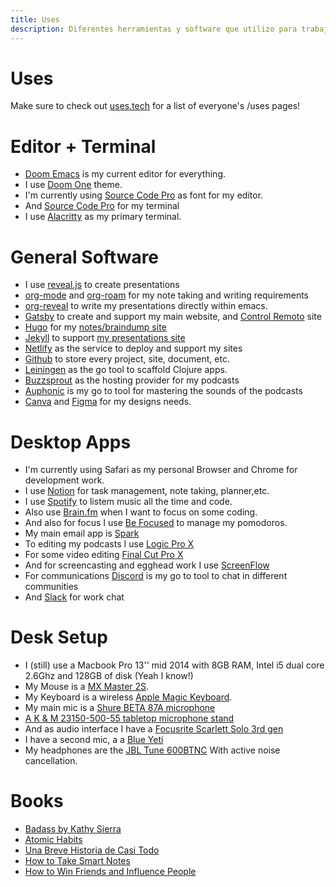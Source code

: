 ```yaml
---
title: Uses
description: Diferentes herramientas y software que utilizo para trabajar y crear contenido
---
```


# Uses

Make sure to check out [uses.tech](https://uses.tech) for a list of everyone's /uses pages!

# Editor + Terminal

- [Doom Emacs](https://github.com/hlissner/doom-emacs) is my current editor for everything.
- I use [Doom One](https://github.com/hlissner/emacs-doom-themes) theme.
- I'm currently using [Source Code Pro](https://fonts.google.com/specimen/Source+Code+Pro) as font for my editor.
- And [Source Code Pro](https://fonts.google.com/specimen/Source+Code+Pro) for my terminal
- I use [Alacritty](https://github.com/alacritty/alacritty) as my primary terminal.

# General Software

- I use [reveal.js](http://revealjs.com/) to create presentations
- [org-mode](https://orgmode.org) and [org-roam](https://www.orgroam.com) for my note taking and writing requirements
- [org-reveal](https://github.com/yjwen/org-reveal/) to write my presentations directly within emacs.
- [Gatsby](http://gatsbyjs.com/) to create and support my main website, and [Control Remoto](http://controlremoto.io) site
- [Hugo](http://gohugo.io/) for my [notes/braindump site](https://braindump.matiashernandez.dev)
- [Jekyll](http://jekyllrb.com/) to support [my presentations site](https://presentaciones.matiashernandez.dev)
- [Netlify](https://netlify.com) as the service to deploy and support my sites
- [Github](https://github.com/matiasfha) to store every project, site, document, etc.
- [Leiningen](http://leiningen.org/) as the go tool to scaffold Clojure apps.
- [Buzzsprout](http://buzzsprout.com/) as the hosting provider for my podcasts
- [Auphonic](http://auphonic.com/) is my go to tool for mastering the sounds of the podcasts
- [Canva](http://canva.com/) and [Figma](http://figma.com/) for my designs needs.

# Desktop Apps

- I'm currently using Safari as my personal Browser and Chrome for development work.
- I use [Notion](https://www.notion.so/) for task management, note taking, planner,etc.
- I use [Spotify](https://open.spotify.com) to listem music all the time and code.
- Also use [Brain.fm](https://brain.fm) when I want to focus on some coding.
- And also for focus I use [Be Focused](ttps://xwavesoft.com/be-focused-pro-for-iphone-ipad-mac-os-x.html) to manage my pomodoros.
- My main email app is [Spark](https://sparkmailapp.com/)
- To editing my podcasts I use [Logic Pro X](https://www.apple.com/la/logic-pro/)
- For some video editing [Final Cut Pro X](https://www.apple.com/la/final-cut-pro/)
- And for screencasting and egghead work I use [ScreenFlow](https://www.telestream.net/screenflow/overview.htm?&gclid=CjwKCAjwrvv3BRAJEiwAhwOdMxl1coeNfnDzMkMsVUCpLQkJ4gcrDfQotzy3rCeBF8zNK2x8dHBwGxoCEpIQAvD_BwE)
- For communications [Discord](http://discord.com/) is my go to tool to chat in different communities
- And [Slack](http://slack.com/) for work chat

# Desk Setup

- I (still) use a Macbook Pro 13'' mid 2014 with 8GB RAM, Intel i5 dual core 2.6Ghz and 128GB of disk (Yeah I know!)
- My Mouse is a [MX Master 2S](https://amzn.to/31I1Ahv).
- My Keyboard is a wireless [Apple Magic Keyboard](https://amzn.to/2C3qT2U).
- My main mic is a [Shure BETA 87A microphone](https://amzn.to/2AtEi3H)
- [A K & M 23150-500-55 tabletop microphone stand](https://www.amazon.com/23150-500-55-Tabletop-Microphone-Threaded-Connector/dp/B00DOFSJ88)
- And as audio interface I have a [Focusrite Scarlett Solo 3rd gen](https://amzn.to/2VEWuyP)
- I have a second mic, a a [Blue Yeti](https://amzn.to/2Zy6LOk)
- My headphones are the [JBL Tune 600BTNC](https://amzn.to/2ZDD4v9) With active noise cancellation.

# Books

- [Badass by Kathy Sierra](https://amzn.to/2VItO7Y)
- [Atomic Habits](https://amzn.to/31Iinkp)
- [Una Breve Historia de Casi Todo](https://amzn.to/31HCjnC)
- [How to Take Smart Notes](https://www.amazon.com/gp/product/B06WVYW33Y/ref=x_gr_w_bb_sin?ie=UTF8&tag=x_gr_w_bb_sin-20&linkCode=as2&camp=1789&creative=9325&creativeASIN=B06WVYW33Y&SubscriptionId=1MGPYB6YW3HWK55XCGG2)
- [How to Win Friends and Influence People](https://www.amazon.com/-/es/Dale-Carnegie-ebook/dp/B003WEAI4E/ref=sr_1_1?__mk_es_US=ÅMÅŽÕÑ&crid=17QJ1EEOYDMTN&dchild=1&keywords=how+to+win+friends+and+influence+people&qid=1604158519&s=digital-text&sprefix=How+to%2Cdigital-text%2C330&sr=1-1)
